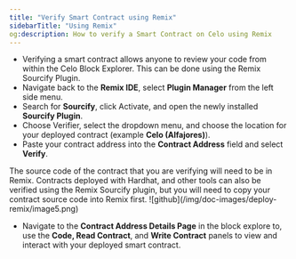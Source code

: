 ```yaml
---
title: "Verify Smart Contract using Remix"
sidebarTitle: "Using Remix"
og:description: How to verify a Smart Contract on Celo using Remix
---
```


- Verifying a smart contract allows anyone to review your code from within the Celo Block Explorer. This can be done using the Remix Sourcify Plugin.
- Navigate back to the **Remix IDE**, select **Plugin Manager** from the left side menu.
- Search for **Sourcify**, click Activate, and open the newly installed **Sourcify Plugin**.
- Choose Verifier, select the dropdown menu, and choose the location for your deployed contract (example **Celo (Alfajores)**).
- Paste your contract address into the **Contract Address** field and select **Verify**.

<Tip>
The source code of the contract that you are verifying will need to be in Remix. Contracts deployed with Hardhat, and other tools can also be verified using the Remix Sourcify plugin, but you will need to copy your contract source code into Remix first.
</Tip>

<Frame>
![github](/img/doc-images/deploy-remix/image5.png)
</Frame>

- Navigate to the **Contract Address Details Page** in the block explore to, use the **Code, Read Contract**, and **Write Contract** panels to view and interact with your deployed smart contract.